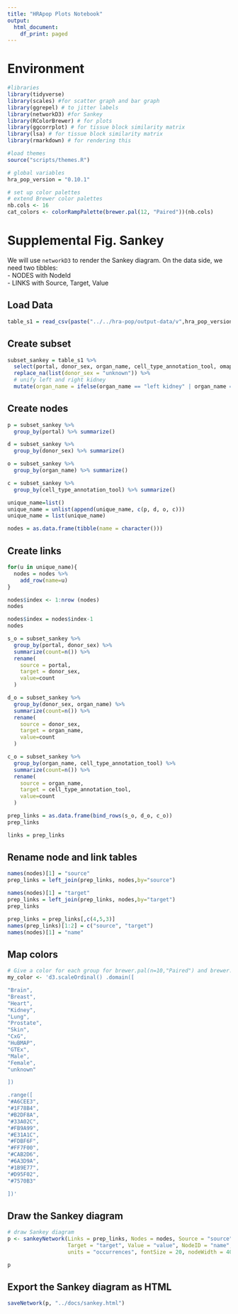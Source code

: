 ```yaml
---
title: "HRApop Plots Notebook"
output:
  html_document:
    df_print: paged
---
```


# Environment

```r

#libraries
library(tidyverse)
library(scales) #for scatter graph and bar graph
library(ggrepel) # to jitter labels
library(networkD3) #for Sankey
library(RColorBrewer) # for plots
library(ggcorrplot) # for tissue block similarity matrix
library(lsa) # for tissue block similarity matrix
library(rmarkdown) # for rendering this

#load themes
source("scripts/themes.R")

# global variables
hra_pop_version = "0.10.1"

# set up color palettes
# extend Brewer color palettes
nb.cols <- 16
cat_colors <- colorRampPalette(brewer.pal(12, "Paired"))(nb.cols)
```

# Supplemental Fig. Sankey
We will use `networkD3` to render the Sankey diagram. On the data side, we need two tibbles:\
- NODES with NodeId\
- LINKS with Source, Target, Value

## Load Data

```r
table_s1 = read_csv(paste("../../hra-pop/output-data/v",hra_pop_version,"/reports/atlas/table-s1.csv", sep = ""))
```


## Create subset
```r
subset_sankey = table_s1 %>% 
  select(portal, donor_sex, organ_name, cell_type_annotation_tool, omap_id) %>% 
  replace_na(list(donor_sex = "unknown")) %>% 
  # unify left and right kidney
  mutate(organ_name = ifelse(organ_name == "left kidney" | organ_name == "right kidney", "kidney", organ_name))
```

## Create nodes
```r
p = subset_sankey %>% 
  group_by(portal) %>% summarize()

d = subset_sankey %>% 
  group_by(donor_sex) %>% summarize()

o = subset_sankey %>% 
  group_by(organ_name) %>% summarize()

c = subset_sankey %>% 
  group_by(cell_type_annotation_tool) %>% summarize()

unique_name=list()
unique_name = unlist(append(unique_name, c(p, d, o, c)))
unique_name = list(unique_name)

nodes = as.data.frame(tibble(name = character()))
```

## Create links
```r
for(u in unique_name){
  nodes = nodes %>% 
    add_row(name=u)
}

nodes$index <- 1:nrow (nodes) 
nodes

nodes$index = nodes$index-1
nodes

s_o = subset_sankey %>% 
  group_by(portal, donor_sex) %>% 
  summarize(count=n()) %>% 
  rename(
    source = portal,
    target = donor_sex,
    value=count
  )

d_o = subset_sankey %>% 
  group_by(donor_sex, organ_name) %>% 
  summarize(count=n()) %>% 
  rename(
    source = donor_sex,
    target = organ_name,
    value=count
  )

c_o = subset_sankey %>% 
  group_by(organ_name, cell_type_annotation_tool) %>% 
  summarize(count=n()) %>% 
  rename(
    source = organ_name,
    target = cell_type_annotation_tool,
    value=count
  )

prep_links = as.data.frame(bind_rows(s_o, d_o, c_o))
prep_links 

links = prep_links 
```

## Rename node and link tables
```r
names(nodes)[1] = "source"
prep_links = left_join(prep_links, nodes,by="source")

names(nodes)[1] = "target"
prep_links = left_join(prep_links, nodes,by="target")
prep_links

prep_links = prep_links[,c(4,5,3)]
names(prep_links)[1:2] = c("source", "target")
names(nodes)[1] = "name"
```

## Map colors
```r
# Give a color for each group for brewer.pal(n=10,"Paired") and brewer.pal(n=3,"Dark2")
my_color <- 'd3.scaleOrdinal() .domain([

"Brain",
"Breast", 
"Heart", 
"Kidney", 
"Lung", 
"Prostate", 
"Skin", 
"CxG",
"HuBMAP",
"GTEx",
"Male",
"Female",
"unknown"

]) 

.range([
"#A6CEE3", 
"#1F78B4", 
"#B2DF8A", 
"#33A02C", 
"#FB9A99",
"#E31A1C",
"#FDBF6F",
"#FF7F00",
"#CAB2D6",
"#6A3D9A",
"#1B9E77",
"#D95F02",
"#7570B3"

])'
```

## Draw the Sankey diagram

```r
# draw Sankey diagram
p <- sankeyNetwork(Links = prep_links, Nodes = nodes, Source = "source",
                   Target = "target", Value = "value", NodeID = "name", colourScale = my_color,
                   units = "occurrences", fontSize = 20, nodeWidth = 40)

p
```

## Export the Sankey diagram as HTML

```r
saveNetwork(p, "../docs/sankey.html")
```
